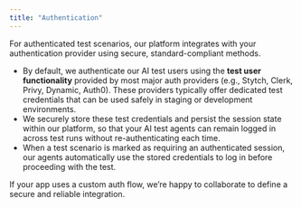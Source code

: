 ```yaml
---
title: "Authentication"
---
```


For authenticated test scenarios, our platform integrates with your authentication provider using secure, standard-compliant methods.

- By default, we authenticate our AI test users using the **test user functionality** provided by most major auth providers (e.g., Stytch, Clerk, Privy, Dynamic, Auth0). These providers typically offer dedicated test credentials that can be used safely in staging or development environments.
- We securely store these test credentials and persist the session state within our platform, so that your AI test agents can remain logged in across test runs without re-authenticating each time.
- When a test scenario is marked as requiring an authenticated session, our agents automatically use the stored credentials to log in before proceeding with the test.

<Note>
  If your app uses a custom auth flow, we’re happy to collaborate to define a secure and reliable integration.
</Note>